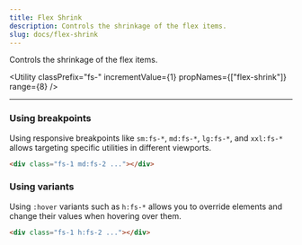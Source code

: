 ```yaml
---
title: Flex Shrink
description: Controls the shrinkage of the flex items.
slug: docs/flex-shrink
---
```


Controls the shrinkage of the flex items.

<Utility
  classPrefix="fs-"
  incrementValue={1}
  propNames={["flex-shrink"]}
  range={8}
/>

---

### Using breakpoints

Using responsive breakpoints like `sm:fs-*`, `md:fs-*`, `lg:fs-*`, and `xxl:fs-*` allows targeting specific utilities in different viewports.

```html "md:fs-2"
<div class="fs-1 md:fs-2 ..."></div>
```

### Using variants

Using `:hover` variants such as `h:fs-*` allows you to override elements and change their values when hovering over them.

```html "h:fs-2"
<div class="fs-1 h:fs-2 ..."></div>
```
